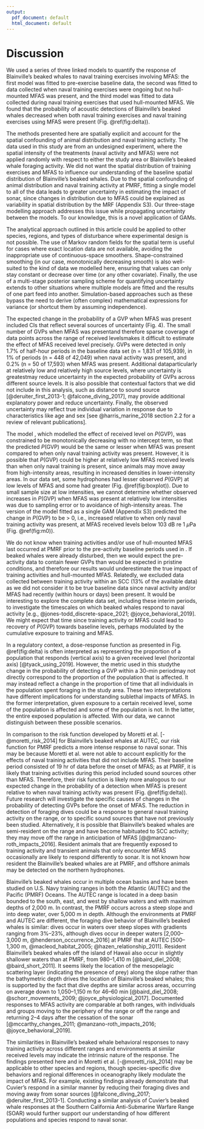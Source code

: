 ```yaml
---
output:
  pdf_document: default
  html_document: default
---
```


# Discussion

We used a series of three linked models to quantify the response of Blainville's beaked whales to naval training exercises involving MFAS: the first model was fitted to pre-exercise baseline data, the second was fitted to data collected when naval training exercises were ongoing but no hull-mounted MFAS was present, and the third model was fitted to data collected during naval training exercises that used hull-mounted MFAS. We found that the probability of acoustic detections of Blainville's beaked whales decreased when both naval training exercises and naval training exercises using MFAS were present (Fig. \@ref(fig:delta)).

The methods presented here are spatially explicit and account for the spatial confounding of animal distribution and naval training activity. The data used in this study are from an undesigned experiment, where the spatial intensity of the treatments (naval activity and MFAS) were not applied randomly with respect to either the study area or Blainville's beaked whale foraging activity. We did not want the spatial distribution of training exercises and MFAS to influence our understanding of the baseline spatial distribution of Blainville's beaked whales. Due to the spatial confounding of animal distribution and naval training activity at PMRF, fitting a single model to all of the data leads to greater uncertainty in estimating the impact of sonar, since changes in distribution due to MFAS could be explained as variability in spatial distribution by the MRF (Appendix S3). Our three-stage modelling approach addresses this issue while propagating uncertainty between the models. To our knowledge, this is a novel application of GAMs.

The analytical approach outlined in this article could be applied to other species, regions, and types of disturbance where experimental design is not possible. The use of Markov random fields for the spatial term is useful for cases where exact location data are not available, avoiding the inappropriate use of continuous-space smoothers. Shape-constrained smoothing (in our case, monotonically decreasing smooth) is also well-suited to the kind of data we modelled here, ensuring that values can only stay constant or decrease over time (or any other covariate). Finally, the use of a multi-stage posterior sampling scheme for quantifying uncertainty extends to other situations where multiple models are fitted and the results of one part feed into another. Simulation-based approaches such as these bypass the need to derive (often complex) mathematical expressions for variance (or shortcut them by assuming independence).

The expected change in the probability of a GVP when MFAS was present included CIs that reflect several sources of uncertainty (Fig. 4). The small number of GVPs when MFAS was present\textemdash and therefore sparse coverage of data points across the range of received levels\textemdash makes it difficult to estimate the effect of MFAS received level precisely. GVPs were detected in only 1.7\% of half-hour periods in the baseline data set (n = 1,831 of 105,939), in 1\% of periods (n = 448 of 42,049) when naval activity was present, and 0.2\% (n = 50 of 17,593) when MFAS was present. Additional data\textemdash particularly at relatively low and relatively high source levels, where uncertainty is greatest\textemdash may reduce uncertainty in the expected probability of GVPs across different source levels. It is also possible that contextual factors that we did not include in this analysis, such as distance to sound source [@deruiter_first_2013-1; @falcone_diving_2017], may provide additional explanatory power and reduce uncertainty. Finally, the observed uncertainty may reflect true individual variation in response due to characteristics like age and sex [see @harris_marine_2018 section 2.2 for a review of relevant publications].

The model \texttt{M3}, which modelled the effect of received level on $P(\text{GVP})$, was constrained to be monotonically decreasing with no intercept term, so that the predicted $P(\text{GVP})$ would be the same or lesser when MFAS was present compared to when only naval training activity was present. However, it is possible that $P(\text{GVP})$ could be higher at relatively low MFAS received levels than when only naval training is present, since animals may move away from high-intensity areas, resulting in increased densities in lower-intensity areas. In our data set, some hydrophones had lesser observed $P(\text{GVP})$ at low levels of MFAS and some had greater (Fig. \@ref(fig:boxplot)). Due to small sample size at low intensities, we cannot determine whether observed increases in $P(\text{GVP})$ when MFAS was present at relatively low intensities was due to sampling error or to avoidance of high-intensity areas. The version of the model fitted as a single GAM (Appendix S3) predicted the change in $P(\text{GVP})$ to be > 0, i.e., increased relative to when only naval training activity was present, at MFAS received levels below 103 dB re 1 $\mu$Pa (Fig. \@ref(fig:m0)).

We do not know when training activities and/or use of hull-mounted MFAS last occurred at PMRF prior to the pre-activity baseline periods used in \texttt{M1}. If beaked whales were already disturbed, then we would expect the pre-activity data to contain fewer GVPs than would be expected in pristine conditions, and therefore our results would underestimate the true impact of training activities and hull-mounted MFAS. Relatedly, we excluded data collected between training activity within an SCC (13\% of the available data) as we did not consider it to be true baseline data since naval activity and/or MFAS had recently (within hours or days) been present. It would be interesting to explore the complete data set, including these interim periods, to investigate the timescales on which beaked whales respond to naval activity [e.g., @jones-todd_discrete-space_2021; @joyce_behavioral_2019]. We might expect that time since training activity or MFAS could lead to recovery of $P(\text{GVP})$ towards baseline levels, perhaps modulated by the cumulative exposure to training and MFAS.

In a regulatory context, a dose-response function as presented in Fig. \@ref(fig:delta) is often interpreted as representing the proportion of a population that responds (vertical axis) to a given received level (horizontal axis) [@tyack_using_2019]. However, the metric used in this study\textemdash the change in the probability of detecting a GVP within a 30-min period\textemdash may not directly correspond to the proportion of the population that is affected. It may instead reflect a change in the proportion of time that all individuals in the population spent foraging in the study area. These two interpretations have different implications for understanding sublethal impacts of MFAS. In the former interpretation, given exposure to a certain received level, some of the population is affected and some of the population is not. In the latter, the entire exposed population is affected. With our data, we cannot distinguish between these possible scenarios.

In comparison to the risk function developed by Moretti et al. [-@moretti_risk_2014] for Blainville's beaked whales at AUTEC, our risk function for PMRF predicts a more intense response to naval sonar. This may be because Moretti et al. were not able to account explicitly for the effects of naval training activities that did not include MFAS. Their baseline period consisted of 19 hr of data before the onset of MFAS; as at PMRF, it is likely that training activities during this period included sound sources other than MFAS. Therefore, their risk function is likely more analogous to our expected change in the probability of a detection when MFAS is present relative to when naval training activity was present (Fig. \@ref(fig:delta)). Future research will investigate the specific causes of changes in the probability of detecting GVPs before the onset of MFAS. The reduction in detection of foraging dives could be a response to general naval training activity on the range, or to specific sound sources that have not previously been studied. Alternatively, it is possible that Blainville's beaked whales are semi-resident on the range and have become habituated to SCC activity; they may move off the range in anticipation of MFAS [@@manzano-roth_impacts_2016]. Resident animals that are frequently exposed to training activity and transient animals that only encounter MFAS occasionally are likely to respond differently to sonar. It is not known how resident the Blainville’s beaked whales are at PMRF, and offshore animals may be detected on the northern hydrophones. 

Blainville's beaked whales occur in multiple ocean basins and have been studied on U.S. Navy training ranges in both the Atlantic (AUTEC) and the Pacific (PMRF) Oceans. The AUTEC range is located in a deep basin bounded to the south, east, and west by shallow waters and with maximum depths of 2,000 m. In contrast, the PMRF occurs across a steep slope and into deep water, over 5,000 m in depth. Although the environments at PMRF and AUTEC are different, the foraging dive behavior of Blainville’s beaked whales is similar: dives occur in waters over steep slopes with gradients ranging from 3\%–23\%, although dives occur in deeper waters [2,000–3,000 m, @henderson_occurrence_2016] at PMRF that at AUTEC [500–1,300 m, @macleod_habitat_2005; @hazen_relationship_2011]. Resident Blainville’s beaked whales off the island of Hawaii also occur in slightly shallower waters than at PMRF, from 980–1,410 m [@baird_diel_2008; @baird_short_2011]. It seems likely the location of the mesopelagic scattering layer (indicating the presence of prey)  along the slope rather than the bathymetric depth drives the location of Blainville’s beaked whales; this is supported by the fact that dive depths are similar across areas, occurring on average down to 1,050–1,150 m for 46–60 min [@baird_diel_2008; @schorr_movements_2009; @joyce_physiological_2017]. Documented responses to MFAS activity are comparable at both ranges, with individuals and groups moving to the periphery of the range or off the range and returning 2–4 days after the cessation of the sonar [@mccarthy_changes_2011; @manzano-roth_impacts_2016; @joyce_behavioral_2019].

The similarities in Blainville’s beaked whale behavioral responses to navy training activity across different ranges and environments at similar received levels may indicate the intrinsic nature of the response. The findings presented here and in Moretti et al. [-@moretti_risk_2014] may be applicable to other species and regions, though species-specific dive behaviors and regional differences in oceanography likely modulate the impact of MFAS. For example, existing findings already demonstrate that Cuvier’s respond in a similar manner by reducing their foraging dives and moving away from sonar sources [@falcone_diving_2017; @deruiter_first_2013-1]. Conducting a similar analysis of Cuvier’s beaked whale responses at the Southern California Anti-Submarine Warfare Range (SOAR) would further support our understanding of how different populations and species respond to naval sonar.  



